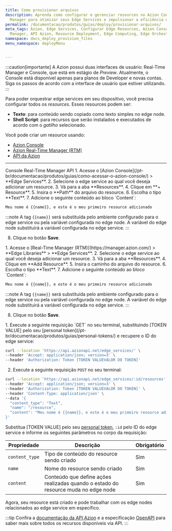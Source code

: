 ```yaml
---
title: Como provisionar arquivos
description: Aprenda como configurar e gerenciar resources no Azion Console e Real-Time
  Manager para otimizar seus Edge Services e impulsionar a eficiência do Edge Computing.
permalink: /documentacao/produtos/guias/deploy/provisionar-arquivos/
meta_tags: Azion, Edge Services, Configurar Edge Resources, Azion Console, Real-Time
  Manager, API Azion, Resource Deployment, Edge Computing, Edge Orchestrator
namespace: docs_deploy_provision_files
menu_namespace: deployMenu


---
```



:::caution[importante]
A Azion possui duas interfaces de usuário: Real-Time Manager e Console, que está em estágio de *Preview*. Atualmente, o Console está disponível apenas para planos de Developer e novas contas. Siga os passos de acordo com a interface de usuário que estiver utilizando.
:::

Para poder orquestrar edge services em seu dispositivo, você precisa configurar todos os *resources*. Esses resources podem ser:

- **Texto**: para conteúdo sendo copiado como texto simples no edge node.
- **Shell Script**: para recursos que serão instalados e executados de acordo com o *gatilho* selecionado.

Você pode criar um resource usando:

- [Azion Console](/pt-br/documentacao/produtos/guias/como-acessar-o-azion-console/)
- [Azion Real-Time Manager (RTM)](https://manager.azion.com/)
- [API da Azion](https://api.azion.com/)

---

<Tabs client:visible>
    <Fragment slot="tab.console">Console</Fragment>
    <Fragment slot="tab.rtm">Real-Time Manager</Fragment>
    <Fragment slot="tab.api">API</Fragment>

<Fragment slot="panel.console">
1. Acesse o [Azion Console](/pt-br/documentacao/produtos/guias/como-acessar-o-azion-console/) > **Edge Services**.
2. Selecione o edge service ao qual você deseja adicionar um resource.
3. Vá para a aba **Resources**.
4. Clique em **+ Resource**.
5. Insira o **Path** do arquivo do resource.
6. Escolha o tipo **Text**.
7. Adicione o seguinte conteúdo ao bloco `Content`:

```bash 
Meu nome é {{name}}, e este é o meu primeiro resource adicionado
```

:::note 
A tag `{{name}}` será substituída pelo ambiente configurado para o edge service ou pela variável configurada no edge node. A variável do edge node substituirá a variável configurada no edge service.
:::

8. Clique no botão **Save**.
</Fragment>

<Fragment slot="panel.rtm">
1. Acesse o [Real-Time Manager (RTM)](https://manager.azion.com/) > **Edge Libraries** > **Edge Services**.
2. Selecione o edge service ao qual você deseja adicionar um resource.
3. Vá para a aba **Resources**.
4. Clique em **Add Resource**.
5. Insira o caminho do arquivo do resource.
6. Escolha o tipo **Text**.
7. Adicione o seguinte conteúdo ao bloco `Content`:

```bash 
Meu nome é {{name}}, e este é o meu primeiro resource adicionado
```

:::note 
A tag `{{name}}` será substituída pelo ambiente configurado para o edge service ou pela variável configurada no edge node. A variável do edge node substituirá a variável configurada no edge service.
:::

8. Clique no botão **Save**.
</Fragment>

<Fragment slot="panel.api">
1. Execute a seguinte requisição `GET` no seu terminal, substituindo [TOKEN VALUE] pelo seu [personal token](/pt-br/documentacao/produtos/guias/personal-tokens/) e recupere o ID do edge service:

```bash 
curl --location 'https://api.azionapi.net/edge_services/' \
--header 'Accept: application/json; version=3' \
--header 'Authorization: Token [TOKEN VALUEVALOR DO TOKEN]'
```

2. Execute a seguinte requisição `POST` no seu terminal:

```bash 
curl --location 'https://api.azionapi.net/edge_services/:id/resources' \
--header 'Accept: application/json; version=3' \
--header 'Authorization: Token [TOKEN VALUEVALOR DO TOKEN]' \
--header 'Content-Type: application/json' \
--data '{
  "content_type": "Text",
  "name": "/resource",
  "content": "Meu nome é {{name}}, e este é o meu primeiro resource adicionado"
}'
```

Substitua [TOKEN VALUE] pelo seu [personal token](/pt-br/documentacao/produtos/guias/personal-tokens/), `:id` pelo ID do edge service e informe os seguintes parâmetros no corpo da requisição:

| Propriedade | Descrição | Obrigatório |
| - | - | - |
| `content_type` | Tipo de conteúdo do resource sendo criado | Sim |
| `name` | Nome do resource sendo criado | Sim |
| `content` | Conteúdo que define ações realizadas quando o estado do resource muda no edge node | Sim |

Agora, seu resource está criado e pode trabalhar com os edge nodes relacionados ao edge service em específico.

:::tip
Confira a [documentação da API Azion]() e a especificação [OpenAPI]() para saber mais sobre todos os recursos disponíveis via API.
:::
</Fragment>

</Tabs>


<LinkButton link="/pt-br/documentacao/produtos/guias/deploy/trabalhar-com-variaveis/" label="ir para o guia de trabalho com variáveis" severity="secondary" target="_blank" />
